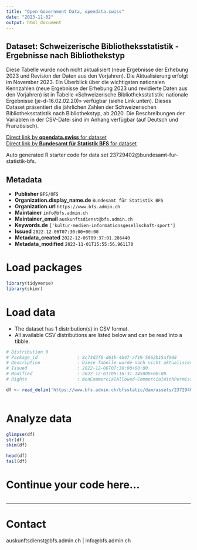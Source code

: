 ```yaml
---
title: "Open Government Data, opendata.swiss"
date: "2023-11-02"
output: html_document
---
```


## Dataset: Schweizerische Bibliotheksstatistik - Ergebnisse nach Bibliothekstyp

Diese Tabelle wurde noch nicht aktualisiert (neue Ergebnisse der Erhebung 2023 und Revision der Daten aus den Vorjahren). Die Aktualisierung erfolgt im November 2023. Ein Überblick über die wichtigsten nationalen Kennzahlen (neue Ergebnisse der Erhebung 2023 und revidierte Daten aus den Vorjahren) ist in Tabelle «Schweizerische Bibliotheksstatistik: nationale Ergebnisse (je-d-16.02.02.20)» verfügbar (siehe Link unten). Dieses Dataset präsentiert die jährlichen Zahlen der Schweizerischen Bibliotheksstatistik nach Bibliothekstyp, ab 2020. Die Beschreibungen der Variablen in der CSV-Datei sind im Anhang verfügbar (auf Deutsch und Französisch).

[Direct link by **opendata.swiss** for dataset](https://opendata.swiss/de/dataset/schweizerische-bibliotheksstatistik-ergebnisse-nach-bibliothekstyp)<br>
[Direct link by **Bundesamt für Statistik BFS** for dataset](https://www.bfs.admin.ch/asset/de/ts-x-16.02.02-01)

Auto generated R starter code for data set 23729402@bundesamt-fur-statistik-bfs.

## Metadata

- **Publisher** `BFS/OFS`
- **Organization.display_name.de** `Bundesamt für Statistik BFS`
- **Organization.url** `https://www.bfs.admin.ch`
- **Maintainer** `info@bfs.admin.ch`
- **Maintainer_email** `auskunftsdienst@bfs.admin.ch`
- **Keywords.de** `['kultur-medien-informationsgesellschaft-sport']`
- **Issued** `2022-12-06T07:30:00+00:00`
- **Metadata_created** `2022-12-06T09:37:01.286440`
- **Metadata_modified** `2023-11-01T15:55:56.961170`


# Load packages

```r

library(tidyverse)
library(skimr)

```

# Load data

-   The dataset has 1 distribution(s) in CSV format.
-   All available CSV distributions are listed below and can be read into a tibble.

```r

# Distribution 0
# Package_id               : 8c73d2f6-d61b-4b47-af19-5662b15af908
# Description              : Diese Tabelle wurde noch nicht aktualisiert (neue Ergebnisse der Erhebung 2023 und Revision der Daten aus den Vorjahren). Die Aktualisierung erfolgt im November 2023. Ein Überblick über die wichtigsten nationalen Kennzahlen (neue Ergebnisse der Erhebung 2023 und revidierte Daten aus den Vorjahren) ist in Tabelle «Schweizerische Bibliotheksstatistik: nationale Ergebnisse (je-d-16.02.02.20)» verfügbar (siehe Link unten). Dieses Dataset präsentiert die jährlichen Zahlen der Schweizerischen Bibliotheksstatistik nach Bibliothekstyp, ab 2020. Die Beschreibungen der Variablen in der CSV-Datei sind im Anhang verfügbar (auf Deutsch und Französisch).
# Issued                   : 2022-12-06T07:30:00+00:00
# Modified                 : 2022-12-01T09:16:31.145000+00:00
# Rights                   : NonCommercialAllowed-CommercialWithPermission-ReferenceRequired

df <- read_delim('https://www.bfs.admin.ch/bfsstatic/dam/assets/23729404/master')



```

# Analyze data

```r

glimpse(df)
str(df)
skim(df)

head(df)
tail(df)

```

# Continue your code here...

```r

```

------------------------------------------------------------------------

# Contact

auskunftsdienst@bfs.admin.ch | info@bfs.admin.ch
